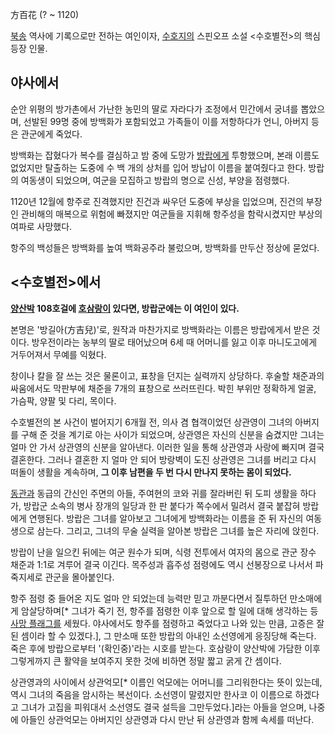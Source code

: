 方百花
(? ~ 1120)

[[북송]] 역사에 기록으로만 전하는 여인이자, [[수호지]]의 스핀오프 소설 <수호별전>의 핵심 등장 인물.

== 야사에서 ==
순안 위평의 방가촌에서 가난한 농민의 딸로 자라다가 조정에서 민간에서 궁녀를 뽑았으며, 선발된 99명 중에 방백화가 포함되었고 가족들이 이를 저항하다가 언니, 아버지 등은 관군에게 죽었다.

방백화는 잡혔다가 복수를 결심하고 밤 중에 도망가 [[방랍]]에게 투항했으며, 본래 이름도 없었지만 탈출하는 도중에 수 백 개의 상처를 입어 방납이 이름을 붙여줬다고 한다. 방랍의 여동생이 되었으며, 여군을 모집하고 방랍의 명으로 신성, 부양을 점령했다.

1120년 12월에 항주로 진격했지만 진건과 싸우던 도중에 부상을 입었으며, 진건의 부장인 관비해의 매복으로 위험에 빠졌지만 여군들을 지휘해 항주성을 함락시켰지만 부상의 여파로 사망했다.

항주의 백성들은 방백화를 높여 백화공주라 불렀으며, 방백화를 만두산 정상에 묻었다.

== <수호별전>에서 ==
'''[[양산박]] 108호걸에 [[호삼랑]]이 있다면, 방랍군에는 이 여인이 있다.'''

본명은 '방길아(方吉兒)'로, 원작과 마찬가지로 방백화라는 이름은 방랍에게서 받은 것이다. 방우전이라는 농부의 딸로 태어났으며 6세 때 어머니를 잃고 이후 마니도고에게 거두어져서 무예를 익혔다.

창이나 칼을 잘 쓰는 것은 물론이고, 표창을 던지는 실력까지 상당하다. 후술할 채준과의 싸움에서도 막판부에 채준을 7개의 표창으로 쓰러뜨린다. 박힌 부위만 정확하게 얼굴, 가슴팍, 양팔 및 다리, 목이다.

수호별전의 본 사건이 벌어지기 6개월 전, 의사 겸 협객이었던 상관영이 그녀의 아버지를 구해 준 것을 계기로 아는 사이가 되었으며, 상관영은 자신의 신분을 숨겼지만 그녀는 얼마 안 가서 상관영의 신분을 알아낸다. 이러한 일을 통해 상관영과 사랑에 빠지며 결국 결혼한다. 그러나 결혼한 지 얼마 안 되어 방랑벽이 도진 상관영은 그녀를 버리고 다시 떠돌이 생활을 계속하며, '''그 이후 남편을 두 번 다시 만나지 못하는 몸이 되었다.'''

[[동관]]과 동급의 간신인 주면의 아들, 주여현의 코와 귀를 잘라버린 뒤 도피 생활을 하다가, 방랍군 소속의 병사 장개의 일당과 한 판 붙다가 쪽수에서 밀려서 결국 붙잡혀 방랍에게 연행된다. 방랍은 그녀를 알아보고 그녀에게 방백화라는 이름을 준 뒤 자신의 여동생으로 삼는다. 그리고, 그녀의 무술 실력을 알아본 방랍은 그녀를 높은 자리에 앉힌다.

방랍이 난을 일으킨 뒤에는 여군 원수가 되며, 식령 전투에서 여자의 몸으로 관군 장수 채준과 1:1로 겨루어 결국 이긴다. 목주성과 흡주성 점령에도 역시 선봉장으로 나서서 파죽지세로 관군을 몰아붙인다.

항주 점령 중 들어온 지도 얼마 안 되었는데 능력만 믿고 까분다면서 질투하던 만소매에게 암살당하며[* 그녀가 죽기 전, 항주를 점령한 이후 앞으로 할 일에 대해 생각하는 등 [[사망 플래그]]를 세웠다. 야사에서도 항주를 점령하고 죽었다고 나와 있는 만큼, 고증은 잘 된 셈이라 할 수 있겠다.], 그 만소매 또한 방랍의 아내인 소선영에게 응징당해 죽는다. 죽은 후에 방랍으로부터 '(확인중)'라는 시호를 받는다. 호삼랑이 양산박에 가담한 이후 그렇게까지 큰 활약을 보여주지 못한 것에 비하면 정말 짧고 굵게 간 셈이다.

상관영과의 사이에서 상관억모[* 이름인 억모에는 어머니를 그리워한다는 뜻이 있는데, 역시 그녀의 죽음을 암시하는 복선이다. 소선영이 말렸지만 한사코 이 이름으로 하겠다고 그녀가 고집을 피워대서 소선영도 결국 설득을 그만두었다.]라는 아들을 얻으며, 나중에 아들인 상관억모는 아버지인 상관영과 다시 만난 뒤 상관영과 함께 속세를 떠난다.

